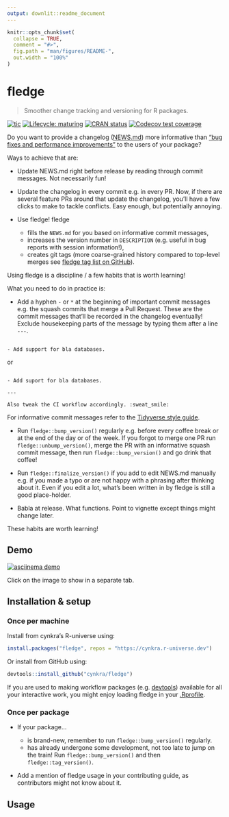 ```yaml
---
output: downlit::readme_document
---
```


<!-- README.md is generated from README.Rmd. Please edit that file -->

```r
knitr::opts_chunk$set(
  collapse = TRUE,
  comment = "#>",
  fig.path = "man/figures/README-",
  out.width = "100%"
)
```
# fledge

> Smoother change tracking and versioning for R packages.

<!-- badges: start -->
[![tic](https://github.com/cynkra/fledge/workflows/tic/badge.svg?branch=master)](https://github.com/cynkra/fledge/actions)
[![Lifecycle: maturing](https://img.shields.io/badge/lifecycle-maturing-blue.svg)](https://www.tidyverse.org/lifecycle/#maturing)
[![CRAN status](https://www.r-pkg.org/badges/version/fledge)](https://cran.r-project.org/package=fledge)
[![Codecov test coverage](https://codecov.io/gh/cynkra/fledge/branch/master/graph/badge.svg)](https://codecov.io/gh/cynkra/fledge?branch=master)
<!-- badges: end -->

Do you want to provide a changelog ([NEWS.md](https://blog.r-hub.io/2020/05/08/pkg-news/#why-write-the-changelog-as-newsmd)) more informative than ["bug fixes and performance improvements"](https://twitter.com/EmilyKager/status/1413628436984188933) to the users of your package?

Ways to achieve that are:

- Update NEWS.md right before release by reading through commit messages. Not necessarily fun!

- Update the changelog in every commit e.g. in every PR. Now, if there are several feature PRs around that update the changelog, you'll have a few clicks to make to tackle conflicts. Easy enough, but potentially annoying.

- Use fledge! fledge 
    * fills the `NEWS.md` for you based on informative commit messages,
    * increases the version number in `DESCRIPTION` (e.g. useful in bug reports with session information!),
    * creates git tags (more coarse-grained history compared to top-level merges see [fledge tag list on GitHub](https://github.com/cynkra/fledge/tags)). 

Using fledge is a discipline / a few habits that is worth learning!


What you need to do in practice is:

- Add a hyphen `-` or `*` at the beginning of important commit messages e.g. the squash commits that merge a Pull Request. These are the commit messages that'll be recorded in the changelog eventually! Exclude housekeeping parts of the message by typing them after a line `---`.

```text

- Add support for bla databases.

```

or 

```text

- Add suport for bla databases.

---

Also tweak the CI workflow accordingly. :sweat_smile:

```

For informative commit messages refer to the [Tidyverse style guide](https://style.tidyverse.org/news.html).

- Run `fledge::bump_version()` regularly e.g. before every coffee break or at the end of the day or of the week. If you forgot to merge one PR run `fledge::unbump_version()`, merge the PR with an informative squash commit message, then run `fledge::bump_version()` and go drink that coffee!

- Run `fledge::finalize_version()` if you add to edit NEWS.md manually e.g. if you made a typo or are not happy with a phrasing after thinking about it. Even if you edit a lot, what's been written in by fledge is still a good place-holder.

- Babla at release. What functions. Point to vignette except things might change later.

These habits are worth learning!

## Demo

[![asciinema demo](https://github.com/cynkra/fledge/raw/master/readme/demo.gif)](https://asciinema.org/a/173876)

Click on the image to show in a separate tab.

## Installation & setup

### Once per machine

Install from cynkra's R-universe using:

```r
install.packages("fledge", repos = "https://cynkra.r-universe.dev")
```

Or install from GitHub using:

```r
devtools::install_github("cynkra/fledge")
```

If you are used to making workflow packages (e.g. [devtools](https://usethis.r-lib.org/articles/articles/usethis-setup.html#use-usethis-or-devtools-in-interactive-work)) available for all your interactive work, 
you might enjoy loading fledge in your [.Rprofile](https://rstats.wtf/r-startup.html#rprofile).

### Once per package

* If your package...

   * is brand-new, remember to run `fledge::bump_version()` regularly.
   * has already undergone some development, not too late to jump on the train! Run `fledge::bump_version()` and then `fledge::tag_version()`.
   
* Add a mention of fledge usage in your contributing guide, as contributors might not know about it.

## Usage

